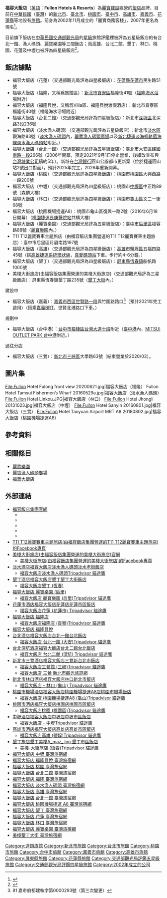 {{Infobox_Company
| company_name = 福容大飯店股份有限公司
| company_name_en = Fullon Hotels & Resorts
| company_logo = Fullon hotel Logo.svg
| company_type = [[股份有限公司|股份有限公司]]
| trading_name = 福容大飯店
| company_slogan = 
| local_code_name = TW
| local_code = 12831450
| predecessor = 麗寶商務客棧
| foundation = 2002年
| location = {{ROC-TW}}[[臺北市|臺北市]][[內湖區|內湖區]][[新湖三路|新湖三路]]286號3樓
| locations = 15
| area_served = [[臺灣|臺灣]][[臺北市|臺北市]]、[[新北市|新北市]]、[[桃園市|桃園市]]、[[臺中市|臺中市]]、[[高雄市|高雄市]]、[[嘉義市|嘉義市]]、[[花蓮縣|花蓮縣]]、[[屏東縣|屏東縣]]
| key_people = [[董事長|董事長]]：吳寶田
| industry = 旅館業
| products = 
| revenue = 
| services = 飯店：餐飲、住宿、宴會、商務會議、休閒育樂相關優質服務
| parent = [[麗寶集團|麗寶集團]]
| capital = [[新台幣|新台幣]]2,950,000,000元
| num_employees = 1580人
| homepage = [http://www.fullon-hotels.com.tw/ www.fullon-hotels.com.tw]
| logo_size = 250px
}}

'''福容大飯店'''（[[英語|英語]]：'''Fullon Hotels & Resorts'''）為[[麗寶建設|麗寶建設]]經營的[[酒店|飯店]]品牌，目前在[[中華民國|中華民國]]（[[臺灣|臺灣]]）的[[新北市|新北市]]、[[臺北市|臺北市]]、[[桃園市|桃園市]]、[[臺中市|臺中市]]、[[高雄市|高雄市]]、[[嘉義市|嘉義市]]、[[花蓮縣|花蓮縣]]等地設有[[旅館|旅館]]。前身為2002年11月成立的「麗寶商務客棧」，2007年更名為現名<ref>{{Cite web|title=福容大飯店 中歷店|url=http://hotels.cru.com.tw/Index/Index?HID=736|accessdate=2021-03-18|work=hotels.cru.com.tw|archive-date=2016-04-09|archive-url=https://web.archive.org/web/20160409154824/http://hotels.cru.com.tw/Index/Index?HID=736|dead-url=no}}</ref>。

目前旗下飯店在[[中華民國交通部|中華民國交通部]][[交通部觀光局|觀光局]]的[[星級|星級]]旅館評鑑裡被評為五星級飯店的有台北一館、漁人碼頭、麗寶樂園等三間飯店；而高雄、台北二館、墾丁、林口、桃園、花蓮及中壢也被評為四星級飯店<ref>{{Cite web |url=https://www.fullon-hotels.com.tw/brands/fullon-hotels/about-us#about-us |title=關於福容 |access-date=2020-04-19 |archive-date=2019-01-13 |archive-url=https://web.archive.org/web/20190113050526/http://www.fullon-hotels.com.tw/brands/fullon-hotels/about-us#about-us |dead-url=no }}</ref>。

== 飯店據點 ==
* 福容大飯店（花蓮）（交通部觀光局評為四星級飯店）：[[花蓮縣|花蓮縣]][[花蓮市|花蓮市]]民生路51號
* 福容大飯店（福隆，又稱爲旅館區）：[[新北市|新北市]][[貢寮區|貢寮區]]福隆街41號（[[福隆海水浴場|福隆海水浴場]]附近）
* 福容大飯店（福隆貝悅，又稱爲Villa區、福隆貝悅渡假酒店）：新北市貢寮區福隆街40號（福隆海水浴場附近）
* 福容大飯店（台北二館）（交通部觀光局評為四星級飯店）：新北市[[深坑區|深坑區]]北深路3段236號
* 福容大飯店（淡水漁人碼頭）（交通部觀光局評為五星級飯店）：新北市[[淡水區|淡水區]]觀海路83號（[[淡水漁人碼頭|淡水漁人碼頭]]內，[[麗寶漁人碼頭廣場|麗寶漁人碼頭廣場]]以及[[新北捷運|新北捷運]][[淡海輕軌|淡海輕軌]][[藍海線|藍海線]][[淡水漁人碼頭站|淡水漁人碼頭站]]附近。）
* 福容大飯店（台北一館）（交通部觀光局評為五星級飯店）：[[臺北市|臺北市]][[大安區_(臺北市)|大安區]][[建國南路_(臺北市)|建國南路一段]]266號（2006年開幕，預定2021年9月1日停止營業，後續改宣布與[[台灣糖業公司|台灣糖業公司]]續約5年）。新址在[[台灣銀行|台灣銀行]]圓山公辦都市更新案（位於捷運圓山站2號出口對面），預計2025年完工，2026年重新開幕。
* 福容大飯店（桃園）（交通部觀光局評為四星級飯店）：[[桃園市|桃園市]][[桃園區|桃園區]]大興西路一段200號
* 福容大飯店（中壢）（交通部觀光局評為四星級飯店）：桃園市[[中壢區|中壢區]]中正路89號（森麟大樓）
* 福容大飯店（林口）（交通部觀光局評為四星級飯店）：桃園市[[龜山區|龜山區]]文二一街68號
* 福容大飯店（桃園機場捷運A8）：桃園市龜山區復興一路2號（2016年6月18日開幕）（[[桃園捷運|桃園捷運]][[長庚醫院站_(桃園捷運)|長庚醫院站]]共構大樓）
* 福容大飯店（麗寶樂園）（交通部觀光局評為五星級飯店）：[[臺中市|臺中市]][[后里區|后里區]]福容路88號（[[麗寶樂園渡假區|麗寶樂園]]內。）
* T11 T12麗寶賽車主題旅店（由福容飯店集團營運的T11 T12麗寶賽車主題旅店）：臺中市后里區月眉南路197號
* 福容大飯店（高雄）（交通部觀光局評為四星級飯店）：[[高雄市|高雄市]][[鹽埕區|鹽埕區]]五福四路45號（搭[[高雄捷運|高雄捷運系統]][[高雄環狀輕軌|環狀線]]，[[真愛碼頭站|真愛碼頭站]]下車。步行約4-6分鐘。）
* 福容大飯店（墾丁）（交通部觀光局評為四星級飯店）：[[屏東縣|屏東縣]][[恆春鎮|恆春鎮]]船帆路1000號
* 美棧大街旅店(由福容飯店集團營運的美棧大街旅店)（交通部觀光局評為三星級飯店）：屏東縣恆春鎮墾丁路235號（[[墾丁大街|墾丁大街]]內。）

;建設中
*福容大飯店（嘉義）：[[嘉義市|嘉義市]][[西區_(嘉義市)|西區]][[世賢路|世賢路一段]]與竹圍路路口<ref>81 嘉市府都建執字第0000293號（第三次變更）</ref>（預計2021年完工啟用）（搭乘[[嘉義BRT|嘉義BRT]]，世賢北港路口下車。）

;規劃中
*福容大飯店（台中港）：[[台中市|台中市]][[梧棲區|梧棲區]][[台灣大道|台灣大道十段]]附近（[[臺中港|臺中港]]內，[[MITSUI_OUTLET_PARK_台中港|MITSUI OUTLET PARK 台中港]]附近。）

;過往分店
* 福容大飯店（三鶯）：[[新北市|新北市]][[三峽區|三峽區]]大學路63號（結束營業於2020/03）。

== 圖片集 ==
<gallery>
File:Fullon Hotel Fulong front view 20200621.jpg|福容大飯店（福隆）
Fullon Hotel Tamsui Fishermen’s Wharf 20160529a.jpg|福容大飯店（淡水漁人碼頭）
File:Fullon Hotel Linkou.JPG|福容大飯店（林口）
File:Fullon Hotel Jhongli 20131023.jpg|福容大飯店（中壢）
File:Fullon Hotel Sanyin 20160801.jpg|福容大飯店（三鶯）
File:Fullon Hotel Taoyuan Airport MRT A8 20180802.jpg|福容大飯店（桃園機場捷運A8）
</gallery>

== 參考資料 ==
{{reflist}}
== 相關條目 ==
* [[麗寶樂園|麗寶樂園]]
* [[麗寶漁人碼頭廣場|麗寶漁人碼頭廣場]]
* [[福華大飯店|福華大飯店]]

== 外部連結 ==
{{commonscat|Fullon Hotels & Resorts}}
* [http://www.fullon-hotels.com.tw/ 福容飯店集團官網] {{Wayback|url=http://www.fullon-hotels.com.tw/ |date=20200817105919 }}{{zh-tw}}{{zh-cn}}{{en}}{{ja}}
**{{facebook|fullonhotels}}{{zh-tw}}
**{{twitter|Fullon_Hotels}}
**{{instagram|fullonhotels}}
**{{weibo|u/5587663466}}
**{{youtube|user=FullonHotelsResorts}}
* [https://www.facebook.com/t11.t12hotel T11 T12麗寶賽車主題旅店(由福容飯店集團營運的T11 T12麗寶賽車主題旅店)的Facebook專頁]{{zh-tw}}
* [https://www.fullon-hotels.com.tw/amazinn_kd/ 美棧大街旅店(由福容飯店集團營運的美棧大街旅店)官網] {{Wayback|url=https://www.fullon-hotels.com.tw/amazinn_kd/ |date=20200818001147 }}{{zh-tw}}{{zh-cn}}{{en}}{{ja}}
**[https://www.facebook.com/amazinnkending  美棧大街旅店(由福容飯店集團營運的美棧大街旅店)的Facebook專頁] {{Wayback|url=https://www.facebook.com/amazinnkending |date=20200813134422 }}{{zh-tw}}
* [https://www.fullon-hotels.com.tw/fw/ 淡水酒店福容大飯店淡水漁人碼頭淡水老街飯店] {{Wayback|url=https://www.fullon-hotels.com.tw/fw/ |date=20200818001251 }}
**[https://www.tripadvisor.com.tw/Hotel_Review-g13806921-d2446713-Reviews-Fullon_Hotel_Tamsui_Fishermen_s_Wharf-Tamsui_New_Taipei.html 福容大飯店淡水漁人碼頭Tripadvisor 貓途鷹] {{Wayback|url=https://www.tripadvisor.com.tw/Hotel_Review-g13806921-d2446713-Reviews-Fullon_Hotel_Tamsui_Fishermen_s_Wharf-Tamsui_New_Taipei.html |date=20200814200310 }}
* [https://www.fullon-hotels.com.tw/kd/ 墾丁酒店福容大飯店墾丁墾丁大街飯店] {{Wayback|url=https://www.fullon-hotels.com.tw/kd/ |date=20200818001352 }}
**[https://www.tripadvisor.com.tw/Hotel_Review-g13806620-d585168-Reviews-Fullon_Hotel_Kending-Hengchun_Pingtung.html 福容大飯店墾丁 (恆春)] {{Wayback|url=https://www.tripadvisor.com.tw/Hotel_Review-g13806620-d585168-Reviews-Fullon_Hotel_Kending-Hengchun_Pingtung.html |date=20191005040340 }}
* [https://www.fullon-hotels.com.tw/ym/ 福容大飯店 麗寶樂園 (后里) ] {{Wayback|url=https://www.fullon-hotels.com.tw/ym/ |date=20200818001510 }}
**[https://www.tripadvisor.com.tw/Hotel_Review-g13806624-d3247166-Reviews-Fullon_Hotel_Lihpao_Resort-Houli_Taichung.html 福容大飯店 麗寶樂園 (后里)Tripadvisor 貓途鷹] {{Wayback|url=https://www.tripadvisor.com.tw/Hotel_Review-g13806624-d3247166-Reviews-Fullon_Hotel_Lihpao_Resort-Houli_Taichung.html |date=20210519191525 }}
* [https://www.fullon-hotels.com.tw/hl/ 花蓮市酒店福容大飯店花蓮店花蓮市區飯店] {{Wayback|url=https://www.fullon-hotels.com.tw/hl/ |date=20200818001323 }}
**[https://www.tripadvisor.com.tw/Hotel_Review-g13806634-d2031269-Reviews-Fullon_Hotel_Hualien-Hualien_City_Hualien.html 福容大飯店花蓮 (花蓮市) Tripadvisor 貓途鷹] {{Wayback|url=https://www.tripadvisor.com.tw/Hotel_Review-g13806634-d2031269-Reviews-Fullon_Hotel_Hualien-Hualien_City_Hualien.html |date=20201126004900 }}
* [https://www.fullon-hotels.com.tw/fl/ 福容大飯店 福隆店] {{Wayback|url=https://www.fullon-hotels.com.tw/fl/ |date=20200818001231 }}
**[https://www.tripadvisor.com.tw/Hotel_Review-g13806592-d1150284-Reviews-Fullon_Hotel_Fulong-Gongliao_New_Taipei.html 福容大飯店福隆店 (貢寮)Tripadvisor 貓途鷹] {{Wayback|url=https://www.tripadvisor.com.tw/Hotel_Review-g13806592-d1150284-Reviews-Fullon_Hotel_Fulong-Gongliao_New_Taipei.html |date=20200803152021 }}
* [http://villa.fullon-hotels.com.tw/fl/default.html 福容大飯店 福隆貝悅] {{Wayback|url=http://villa.fullon-hotels.com.tw/fl/default.html |date=20200724210925 }}
* [https://www.fullon-hotels.com.tw/tp/ 台北酒店福容大飯店台北一館台北飯店] {{Wayback|url=https://www.fullon-hotels.com.tw/tp/ |date=20200818001448 }}
**[https://www.tripadvisor.com.tw/Hotel_Review-g13811269-d1115951-Reviews-Fullon_Hotel_Taipei_Central-Da_an_Taipei.html 福容大飯店 台北一館 (大安)Tripadvisor 貓途鷹] {{Wayback|url=https://www.tripadvisor.com.tw/Hotel_Review-g13811269-d1115951-Reviews-Fullon_Hotel_Taipei_Central-Da_an_Taipei.html |date=20190614224452 }}
* [https://www.fullon-hotels.com.tw/sk/ 台北深坑酒店福容大飯店台北二館台北飯店] {{Wayback|url=https://www.fullon-hotels.com.tw/sk/ |date=20200818001436 }}
**[https://www.tripadvisor.com.tw/Hotel_Review-g13806866-d1760087-Reviews-Fullon_Hotel_Taipei_East-Shenkeng_New_Taipei.html 福容大飯店 台北二館 (深坑) Tripadvisor 貓途鷹] {{Wayback|url=https://www.tripadvisor.com.tw/Hotel_Review-g13806866-d1760087-Reviews-Fullon_Hotel_Taipei_East-Shenkeng_New_Taipei.html |date=20181207072349 }}
* [https://www.fullon-hotels.com.tw/sy/ 新北市三鶯酒店福容大飯店三鶯新台北市飯店] {{Wayback|url=https://www.fullon-hotels.com.tw/sy/ |date=20200408203527 }}
**[https://www.tripadvisor.com.tw/Hotel_Review-g13806850-d1090206-Reviews-Fullon_Hotel_Sanyin-Sanxia_New_Taipei.html 福容大飯店三鶯館 (三峽)Tripadvisor 貓途鷹] {{Wayback|url=https://www.tripadvisor.com.tw/Hotel_Review-g13806850-d1090206-Reviews-Fullon_Hotel_Sanyin-Sanxia_New_Taipei.html |date=20210519191634 }}
**[https://tour.ntpc.gov.tw/zh-tw/Accommodation/Detail?wnd_id=61&id=301738 福容大飯店 三鶯  新北市觀光旅遊網]{{Dead link|date=2020年7月 |bot=InternetArchiveBot |fix-attempted=yes }}
* [https://www.fullon-hotels.com.tw/lk/ 新北市林口酒店福容大飯店林口新北市飯店] {{Wayback|url=https://www.fullon-hotels.com.tw/lk/ |date=20200818001426 }}
**[https://www.tripadvisor.com.tw/Hotel_Review-g13806612-d1497607-Reviews-Fullon_Hotel_Linkou-Guishan_Taoyuan.html 福容大飯店 - 林口 (龜山) Tripadvisor 貓途鷹] {{Wayback|url=https://www.tripadvisor.com.tw/Hotel_Review-g13806612-d1497607-Reviews-Fullon_Hotel_Linkou-Guishan_Taoyuan.html |date=20190622210432 }}
* [https://www.fullon-hotels.com.tw/a8/ 桃園市機場酒店福容大飯店桃園機場捷運A8店桃園市機場飯店] {{Wayback|url=https://www.fullon-hotels.com.tw/a8/ |date=20200818001133 }}
**[https://www.tripadvisor.com.tw/Hotel_Review-g297912-d9462983-Reviews-Fullon_Hotel_Taoyuan_Airport_Access_MRT_A8-Taoyuan.html 福容大飯店 桃園機場捷運A8 (龜山)Tripadvisor 貓途鷹]
* [https://www.fullon-hotels.com.tw/ty/ 桃園市酒店福容大飯店桃園店桃園市區飯店] {{Wayback|url=https://www.fullon-hotels.com.tw/ty/ |date=20200818001458 }}
**[https://www.tripadvisor.com.tw/Hotel_Review-g13806925-d657456-Reviews-Fullon_Hotel_Taoyuan-Taoyuan_District_Taoyuan.html 福容大飯店桃園 (桃園區)Tripadvisor 貓途鷹] {{Wayback|url=https://www.tripadvisor.com.tw/Hotel_Review-g13806925-d657456-Reviews-Fullon_Hotel_Taoyuan-Taoyuan_District_Taoyuan.html |date=20210519191723 }}
* [https://www.fullon-hotels.com.tw/jl/ 中壢酒店福容大飯店中壢店中壢市區飯店] {{Wayback|url=https://www.fullon-hotels.com.tw/jl/ |date=20200818001340 }}
**[https://www.tripadvisor.com.tw/Hotel_Review-g13808652-d505581-Reviews-Fullon_Hotel_Jhongli-Zhongli_Taoyuan.html 福容大飯店 - 中壢Tripadvisor 貓途鷹] {{Wayback|url=https://www.tripadvisor.com.tw/Hotel_Review-g13808652-d505581-Reviews-Fullon_Hotel_Jhongli-Zhongli_Taoyuan.html |date=20190913181241 }}
* [https://www.fullon-hotels.com.tw/kh/ 高雄市酒店福容大飯店高雄店高雄市區飯店] {{Wayback|url=https://www.fullon-hotels.com.tw/kh/ |date=20200818001404 }}
**[https://www.tripadvisor.com.tw/Hotel_Review-g13808557-d2031267-Reviews-Fullon_Hotel_Kaohsiung-Yancheng_Kaohsiung.html 福容大飯店高雄 (鹽埕)Tripadvisor 貓途鷹] {{Wayback|url=https://www.tripadvisor.com.tw/Hotel_Review-g13808557-d2031267-Reviews-Fullon_Hotel_Kaohsiung-Yancheng_Kaohsiung.html |date=20200925044441 }}
* [https://www.fullon-hotels.com.tw/amazinn_kd/ 墾丁旅店墾丁美棧A_maz_ Inn 墾丁市區飯店] {{Wayback|url=https://www.fullon-hotels.com.tw/amazinn_kd/ |date=20200818001147 }}
**[https://www.tripadvisor.com.tw/Hotel_Review-g13806620-d4702408-Reviews-A_Maz_Inn_Kenting-Hengchun_Pingtung.html 美棧-大街旅店 (恆春)Tripadvisor 貓途鷹] {{Wayback|url=https://www.tripadvisor.com.tw/Hotel_Review-g13806620-d4702408-Reviews-A_Maz_Inn_Kenting-Hengchun_Pingtung.html |date=20200531045820 }}
* [https://taiwanstay.net.tw/room/6384 福容大飯店 中壢  臺灣旅宿網] {{Wayback|url=https://taiwanstay.net.tw/room/6384 |date=20201204180955 }}
* [https://taiwanstay.net.tw/room/4175 福容大飯店 福隆貝悅  臺灣旅宿網] {{Wayback|url=https://taiwanstay.net.tw/room/4175 |date=20200925143139 }}
* [https://taiwanstay.net.tw/room/13888 福容大飯店 桃園   臺灣旅宿網] {{Wayback|url=https://taiwanstay.net.tw/room/13888 |date=20201204163110 }}
* [https://taiwanstay.net.tw/room/4193 福容大飯店 台北二館  臺灣旅宿網] {{Wayback|url=https://taiwanstay.net.tw/room/4193 |date=20200928023129 }}
* [https://taiwanstay.net.tw/room/8632 福容大飯店 福隆  臺灣旅宿網] {{Wayback|url=https://taiwanstay.net.tw/room/8632 |date=20210122185858 }}
* [https://taiwanstay.net.tw/room/13686 福容大飯店 淡水漁人碼頭  臺灣旅宿網] {{Wayback|url=https://taiwanstay.net.tw/room/13686 |date=20200927081345 }}
* [https://taiwanstay.net.tw/room/3975 福容大飯店 高雄  臺灣旅宿網] {{Wayback|url=https://taiwanstay.net.tw/room/3975 |date=20201130043853 }}
* [https://taiwanstay.net.tw/room/6553 福容大飯店 台北一館  臺灣旅宿網] {{Wayback|url=https://taiwanstay.net.tw/room/6553 |date=20201204163822 }}
* [https://taiwanstay.net.tw/room/15795 福容大飯店 桃園機場捷運 A8  臺灣旅宿網] {{Wayback|url=https://taiwanstay.net.tw/room/15795 |date=20210519192021 }}
* [https://taiwanstay.net.tw/room/15468 福容大飯店 墾丁  臺灣旅宿網] {{Wayback|url=https://taiwanstay.net.tw/room/15468 |date=20201027231507 }}
* [https://taiwanstay.net.tw/room/21569 福容大飯店 花蓮  臺灣旅宿網] {{Wayback|url=https://taiwanstay.net.tw/room/21569 |date=20210121005204 }} 
* [https://taiwanstay.net.tw/room/16487 福容大飯店 林口 臺灣旅宿網] {{Wayback|url=https://taiwanstay.net.tw/room/16487 |date=20200927080127 }} 
* [https://taiwanstay.net.tw/room/18464 福容大飯店 麗寶樂園 臺灣旅宿網] {{Wayback|url=https://taiwanstay.net.tw/room/18464 |date=20201030015438 }}
* [https://taiwanstay.net.tw/room/13840 美棧墾丁大街  臺灣旅宿網] {{Wayback|url=https://taiwanstay.net.tw/room/13840 |date=20200922174035 }}
{{台灣5星級旅館}}
{{台灣4星級旅館}}
{{連鎖酒店}}
{{Portal bar|台灣|旅館|企業}}

[[Category:連鎖旅館|Category:連鎖旅館]]
[[Category:新北市旅館|Category:新北市旅館]]
[[Category:台北市旅館|Category:台北市旅館]]
[[Category:桃園市旅館|Category:桃園市旅館]]
[[Category:台中市旅館|Category:台中市旅館]]
[[Category:嘉義市旅館|Category:嘉義市旅館]]
[[Category:高雄市旅館|Category:高雄市旅館]]
[[Category:屏東縣旅館|Category:屏東縣旅館]]
[[Category:花蓮縣旅館|Category:花蓮縣旅館]]
[[Category:交通部觀光局評鑑五星級旅館|Category:交通部觀光局評鑑五星級旅館]]
[[Category:交通部觀光局評鑑四星級旅館|Category:交通部觀光局評鑑四星級旅館]]
[[Category:2002年成立的公司|Category:2002年成立的公司]]